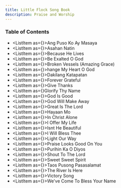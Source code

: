 ```yaml
---
title: Little Flock Song Book
description: Praise and Worship
---
```



### Table of Contents

* <ListItem as={<Link to="/AngPusoKoyMasaya" />}>Ang Puso Ko Ay Masaya</ListItem>
* <ListItem as={<Link to="/AsahanNatin" />}>Asahan Natin</ListItem>
* <ListItem as={<Link to="/BecauseHeLives" />}>Because He Lives</ListItem>
* <ListItem as={<Link to="/BeExaltedOGod" />}>Be Exalted O God</ListItem>
* <ListItem as={<Link to="/BrokenVessels" />}>Broken Vessels (Amazing Grace)</ListItem>
* <ListItem as={<Link to="/ChangeMyHeartOGod" />}>hange My Heart O God</ListItem>
* <ListItem as={<Link to="/DakilangKatapatan" />}>Dakilang Katapatan</ListItem>
* <ListItem as={<Link to="/ForeverGrateful" />}>Forever Grateful</ListItem>
* <ListItem as={<Link to="/GiveThanks" />}>Give Thanks</ListItem>
* <ListItem as={<Link to="/GlorifyThyName" />}Glorify Thy Name</ListItem>
* <ListItem as={<Link to="/GodIsGood" />}>God Is Good</ListItem>
* <ListItem as={<Link to="/GodWillMakeAway" />}>God Will Make Away</ListItem>
* <ListItem as={<Link to="/GreatIsTheLord" />}>Great Is The Lord</ListItem>
* <ListItem as={<Link to="/HayaanMo" />}>Hayaan Mo</ListItem>
* <ListItem as={<Link to="/InChristAlone" />}>In Christ Alone</ListItem>
* <ListItem as={<Link to="/IOfferMyLife" />}>I Offer My Life</ListItem>
* <ListItem as={<Link to="/IsntHeBeautiful" />}>Isnt He Beautiful</ListItem>
* <ListItem as={<Link to="/IWillBlessThee" />}>I Will Bless Thee</ListItem>
* <ListItem as={<Link to="/LightOurWay" />}>Light Our Way</ListItem>
* <ListItem as={<Link to="/PraiseLooksGoodOnYou" />}>Praise Looks Good On You</ListItem>
* <ListItem as={<Link to="/PurihinKaODiyos" />}>Purihin Ka O Diyos</ListItem>
* <ListItem as={<Link to="/ShoutToTheLord" />}>Shout To The Lord</ListItem>
* <ListItem as={<Link to="/SweetSweetSpirit" />}>Sweet Sweet Spirit</ListItem>
* <ListItem as={<Link to="/TaosPusongPasasalamat" />}>Taos Pusong Pasasalamat</ListItem>
* <ListItem as={<Link to="/TheRiverIsHere" />}>The River Is Here</ListItem>
* <ListItem as={<Link to="/VictorySong" />}>Victory Song</ListItem>
* <ListItem as={<Link to="/WeveComeToBless" />}>We've Come To Bless Your Name</ListItem>

